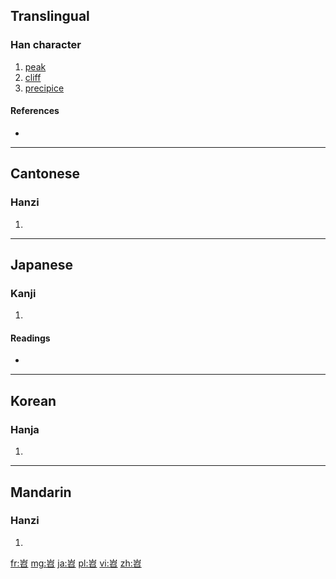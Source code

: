 ==Translingual==

===Han character===
{{Han char|rn=46|rad=山|as=05|sn=8|four=2260<sub>2</sub>|canj=山尸竹口 (USHR)}}

# [[peak]]
# [[cliff]]
# [[precipice]]

====References====
* {{Han ref|kx=0309.160|dkj=07981|dj=0609.100|hdz=10769.050|uh=5CA7|ud=23719|bh=CC67|bd=52327}}

----

==Cantonese==

===Hanzi===
{{yue-hanzi|jyut=|y=tiu4}}

# {{defn|Cantonese|sort=山05}}

----

==Japanese==

===Kanji===
{{ja-kanji|grade=|rs=山05}}

# {{defn|Japanese|sort=山05}}

====Readings====
* {{ja-readings|on=[[てう]] (teu), [[でう]] (deu)|kun=}}

----

==Korean==

===Hanja===
{{ko-hanja|hangeul=초|rv=cho|mr=ch'o}}

# {{defn|Korean|sort=山05}}

----

==Mandarin==

===Hanzi===
{{cmn-hanzi|pin=[[tiáo]] ([[tiao2]])|wg=t'iao<sup>2</sup>}}

# {{defn|Mandarin|sort=山05}}

[[fr:岧]]
[[mg:岧]]
[[ja:岧]]
[[pl:岧]]
[[vi:岧]]
[[zh:岧]]